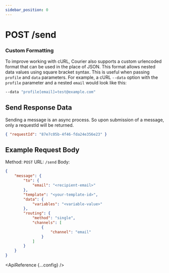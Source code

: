 ```yaml
---
sidebar_position: 0
---
```



# POST /send

### Custom Formatting

To improve working with cURL, Courier also supports a custom urlencoded format that can be used in the place of JSON.
This format allows nested data values using square bracket syntax. This is useful when passing `profile` and `data` parameters.
For example, a cURL `--data` option with the `profile` parameter and a nested `email` would look like this:
```bash
--data "profile[email]=test@example.com"
```

## Send Response Data

Sending a message is an async process. So upon submission of a message,
only a requestId will be returned.

```json
{ "requestId": "87e7c05b-4f46-fda24e356e23" }
```

## Example Request Body

Method: `POST`
URL: `/send`
Body:
​
```json
{
	"message": {
		"to": {
			"email": "<recipient-email>"
		},
		"template": "<your-template-id>",
        "data": {
            "variables": "<variable-value>"
        },
		"routing": {
			"method": "single",
			"channels": [
				{
					"channel": "email"
				}
			]
		}
	}
}
```

<ApiReference {...config} />
